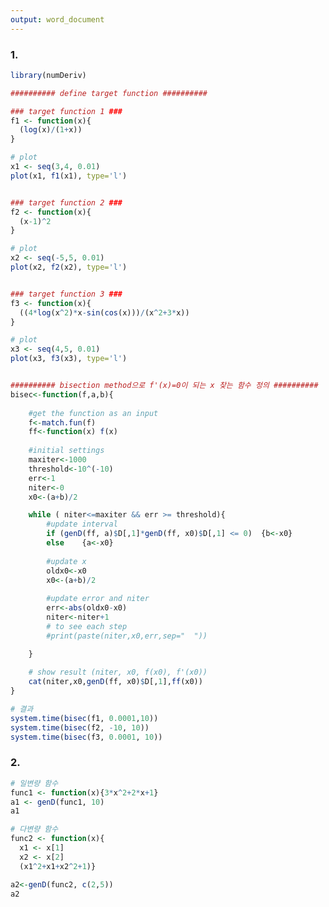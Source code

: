 ---
output: word_document
---


### 1. ###

```{r}
library(numDeriv)

########## define target function ##########

### target function 1 ###
f1 <- function(x){
  (log(x)/(1+x))
}

# plot
x1 <- seq(3,4, 0.01)
plot(x1, f1(x1), type='l')


### target function 2 ###
f2 <- function(x){
  (x-1)^2
}

# plot
x2 <- seq(-5,5, 0.01)
plot(x2, f2(x2), type='l')


### target function 3 ###
f3 <- function(x){
  ((4*log(x^2)*x-sin(cos(x)))/(x^2+3*x))
}

# plot
x3 <- seq(4,5, 0.01)
plot(x3, f3(x3), type='l')


########## bisection method으로 f'(x)=0이 되는 x 찾는 함수 정의 ##########
bisec<-function(f,a,b){
  
	#get the function as an input
	f<-match.fun(f)
	ff<-function(x) f(x)
	
	#initial settings
	maxiter<-1000
	threshold<-10^(-10)
	err<-1
	niter<-0
	x0<-(a+b)/2

	while ( niter<=maxiter && err >= threshold){
		#update interval
		if (genD(ff, a)$D[,1]*genD(ff, x0)$D[,1] <= 0)	{b<-x0}
		else	{a<-x0}
		
		#update x
		oldx0<-x0
		x0<-(a+b)/2
		
		#update error and niter
		err<-abs(oldx0-x0)
		niter<-niter+1
		# to see each step
		#print(paste(niter,x0,err,sep="  "))

	}
  
	# show result (niter, x0, f(x0), f'(x0))
	cat(niter,x0,genD(ff, x0)$D[,1],ff(x0))
}

# 결과
system.time(bisec(f1, 0.0001,10))
system.time(bisec(f2, -10, 10))
system.time(bisec(f3, 0.0001, 10))
```



### 2.###

```{r}
# 일변량 함수
func1 <- function(x){3*x^2+2*x+1}
a1 <- genD(func1, 10)
a1

# 다변량 함수
func2 <- function(x){
  x1 <- x[1]
  x2 <- x[2]
  (x1^2+x1+x2^2+1)}

a2<-genD(func2, c(2,5))
a2
```



